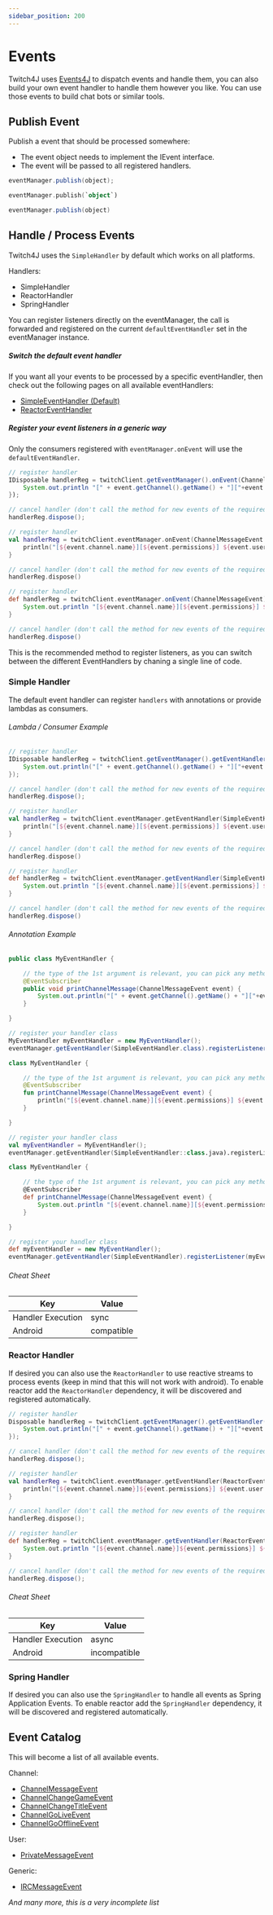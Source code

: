 ```yaml
---
sidebar_position: 200
---
```



# Events

Twitch4J uses [Events4J](https://github.com/PhilippHeuer/events4j) to dispatch events and handle them, you can also build your own event handler to handle them however you like.
You can use those events to build chat bots or similar tools.

## Publish Event

Publish a event that should be processed somewhere:

* The event object needs to implement the IEvent interface.
* The event will be passed to all registered handlers.

<Tabs groupId="code">
<TabItem value="java" label="Java">

```java
eventManager.publish(object);
```

</TabItem>
<TabItem value="kotlin" label="Kotlin">

```kotlin
eventManager.publish(`object`)
```

</TabItem>
<TabItem value="groovy" label="Groovy">

```groovy
eventManager.publish(object)
```

</TabItem>
</Tabs>

## Handle / Process Events

Twitch4J uses the `SimpleHandler` by default which works on all platforms.

Handlers:

- SimpleHandler
- ReactorHandler
- SpringHandler

You can register listeners directly on the eventManager, the call is forwarded and registered on the current `defaultEventHandler` set in the eventManager instance.

##### Switch the default event handler

If you want all your events to be processed by a specific eventHandler, then check out the following pages on all available eventHandlers:

* [SimpleEventHandler (Default)](./eventhandler-simple)
* [ReactorEventHandler](./eventhandler-reactor)

##### Register your event listeners in a generic way

Only the consumers registered with `eventManager.onEvent` will use the `defaultEventHandler`.

<Tabs groupId="code">
<TabItem value="java" label="Java">

```java
// register handler
IDisposable handlerReg = twitchClient.getEventManager().onEvent(ChannelMessageEvent.class, event -> {
	System.out.println "[" + event.getChannel().getName() + "]["+event.getPermissions().toString()+"] " + event.getUser().getName() + ": " + event.getMessage());
});

// cancel handler (don't call the method for new events of the required type anymore)
handlerReg.dispose();
```

</TabItem>
<TabItem value="kotlin" label="Kotlin">

```kotlin
// register handler
val handlerReg = twitchClient.eventManager.onEvent(ChannelMessageEvent::class.java) { event ->
	println("[${event.channel.name}][${event.permissions}] ${event.user.name}: ${event.message}")
}

// cancel handler (don't call the method for new events of the required type anymore)
handlerReg.dispose()
```

</TabItem>
<TabItem value="groovy" label="Groovy">

```groovy
// register handler
def handlerReg = twitchClient.eventManager.onEvent(ChannelMessageEvent) { event ->
	System.out.println "[${event.channel.name}][${event.permissions}] ${event.user.name}: ${event.message}"
}

// cancel handler (don't call the method for new events of the required type anymore)
handlerReg.dispose()
```

</TabItem>
</Tabs>

This is the recommended method to register listeners, as you can switch between the different EventHandlers by chaning a single line of code.

### Simple Handler

The default event handler can register `handlers` with annotations or provide lambdas as consumers.

###### Lambda / Consumer Example

<Tabs groupId="code">
<TabItem value="java" label="Java">

```java
// register handler
IDisposable handlerReg = twitchClient.getEventManager().getEventHandler(SimpleEventHandler.class).onEvent(ChannelMessageEvent.class, event -> {
	System.out.println("[" + event.getChannel().getName() + "]["+event.getPermissions().toString()+"] " + event.getUser().getName() + ": " + event.getMessage());
});

// cancel handler (don't call the method for new events of the required type anymore)
handlerReg.dispose();
```

</TabItem>
<TabItem value="kotlin" label="Kotlin">

```kotlin
// register handler
val handlerReg = twitchClient.eventManager.getEventHandler(SimpleEventHandler::class.java).onEvent(ChannelMessageEvent::class.java) { event -> 
	println("[${event.channel.name}][${event.permissions}] ${event.user.name}: ${event.message}")
}

// cancel handler (don't call the method for new events of the required type anymore)
handlerReg.dispose()
```

</TabItem>
<TabItem value="groovy" label="Groovy">

```groovy
// register handler
def handlerReg = twitchClient.eventManager.getEventHandler(SimpleEventHandler).onEvent ChannelMessageEvent, { event -> 
	System.out.println "[${event.channel.name}][${event.permissions}] ${event.user.name}: ${event.message} "
}

// cancel handler (don't call the method for new events of the required type anymore)
handlerReg.dispose()
```

</TabItem>
</Tabs>

###### Annotation Example

<Tabs groupId="code">
<TabItem value="java" label="Java">

```java
public class MyEventHandler {

    // the type of the 1st argument is relevant, you can pick any method name you want
    @EventSubscriber
    public void printChannelMessage(ChannelMessageEvent event) {
        System.out.println("[" + event.getChannel().getName() + "]["+event.getPermissions().toString()+"] " + event.getUser().getName() + ": " + event.getMessage());
    }

}

// register your handler class
MyEventHandler myEventHandler = new MyEventHandler();
eventManager.getEventHandler(SimpleEventHandler.class).registerListener(myEventHandler);
```

</TabItem>
<TabItem value="kotlin" label="Kotlin">

```kotlin
class MyEventHandler {

    // the type of the 1st argument is relevant, you can pick any method name you want
    @EventSubscriber
    fun printChannelMessage(ChannelMessageEvent event) {
        println("[${event.channel.name}][${event.permissions}] ${event.user.name}: ${event.message}")
    }

}

// register your handler class
val myEventHandler = MyEventHandler();
eventManager.getEventHandler(SimpleEventHandler::class.java).registerListener(myEventHandler);
```

</TabItem>
<TabItem value="groovy" label="Groovy">

```groovy
class MyEventHandler {

    // the type of the 1st argument is relevant, you can pick any method name you want
    @EventSubscriber
    def printChannelMessage(ChannelMessageEvent event) {
        System.out.println "[${event.channel.name}][${event.permissions}] ${event.user.name}: ${event.message}"
    }

}

// register your handler class
def myEventHandler = new MyEventHandler();
eventManager.getEventHandler(SimpleEventHandler).registerListener(myEventHandler);
```

</TabItem>
</Tabs>

###### Cheat Sheet

| Key | Value |
|---|---|
| Handler Execution | sync |
| Android | compatible |

### Reactor Handler

If desired you can also use the `ReactorHandler` to use reactive streams to process events (keep in mind that this will not work with android).
To enable reactor add the `ReactorHandler` dependency, it will be discovered and registered automatically.

<JavaDependency group="com.github.philippheuer.events4j" name="events4j-handler-reactor" version="0.9.8" scope="implementation" />

<Tabs groupId="code">
<TabItem value="java" label="Java">

```java
// register handler
Disposable handlerReg = twitchClient.getEventManager().getEventHandler(ReactorEventHandler.class).onEvent(ChannelMessageEvent.class, event -> {
	System.out.println("[" + event.getChannel().getName() + "]["+event.getPermissions().toString()+"] " + event.getUser().getName() + ": " + event.getMessage());
});

// cancel handler (don't call the method for new events of the required type anymore)
handlerReg.dispose();
```

</TabItem>
<TabItem value="kotlin" label="Kotlin">

```kotlin
// register handler
val handlerReg = twitchClient.eventManager.getEventHandler(ReactorEventHandler::class.java).onEvent(ChannelMessageEvent::class.java) { event ->
	println("[${event.channel.name}]${event.permissions}] ${event.user.name}: ${event.message}")
}

// cancel handler (don't call the method for new events of the required type anymore)
handlerReg.dispose();
```

</TabItem>
<TabItem value="groovy" label="Groovy">

```groovy
// register handler
def handlerReg = twitchClient.eventManager.getEventHandler(ReactorEventHandler).onEvent ChannelMessageEvent, { event ->
	System.out.println "[${event.channel.name}]${event.permissions}] ${event.user.name}: ${event.message}"
}

// cancel handler (don't call the method for new events of the required type anymore)
handlerReg.dispose();
```

</TabItem>
</Tabs>

###### Cheat Sheet

| Key | Value |
|---|---|
| Handler Execution | async |
| Android | incompatible |

### Spring Handler

If desired you can also use the `SpringHandler` to handle all events as Spring Application Events.
To enable reactor add the `SpringHandler` dependency, it will be discovered and registered automatically.

<JavaDependency group="com.github.philippheuer.events4j" name="events4j-handler-spring" version="0.9.8" scope="implementation" />

## Event Catalog

This will become a list of all available events.

Channel:
* [ChannelMessageEvent](./channel-message-event)
* [ChannelChangeGameEvent](./channel-change-game-event)
* [ChannelChangeTitleEvent](./channel-change-title-event)
* [ChannelGoLiveEvent](./channel-go-live-event)
* [ChannelGoOfflineEvent](./channel-go-offline-event)

User:
* [PrivateMessageEvent](./private-message-event)

Generic:
* [IRCMessageEvent](./irc-message-event)

*And many more, this is a very incomplete list*
